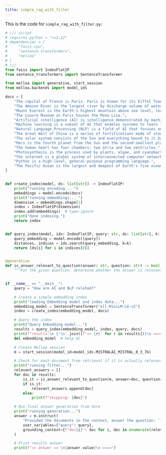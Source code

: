 ```yaml
---
title: simple_rag_with_filter
---
```


This is the code for `simple_rag_with_filter.py`:
<CodeGroup>

```python Python
# /// script
# requires-python = ">=3.12"
# dependencies = [
#     "faiss-cpu",
#     "sentence_transformers",
#     "mellea"
# ]
# ///
from faiss import IndexFlatIP
from sentence_transformers import SentenceTransformer

from mellea import generative, start_session
from mellea.backends import model_ids

docs = [
    "The capital of France is Paris. Paris is known for its Eiffel Tower.",
    "The Amazon River is the largest river by discharge volume of water in the world.",
    "Mount Everest is the Earth's highest mountain above sea level, located in the Himalayas.",
    "The Louvre Museum in Paris houses the Mona Lisa.",
    "Artificial intelligence (AI) is intelligence demonstrated by machines.",
    "Machine learning is a subset of AI that enables systems to learn from data.",
    "Natural Language Processing (NLP) is a field of AI that focuses on enabling computers to understand, process, and generate human language.",
    "The Great Wall of China is a series of fortifications made of stone, brick, tamped earth, wood, and other materials, generally built along an east-to-west line across the historical northern borders of China.",
    "The solar system consists of the Sun and everything bound to it by gravity, including the eight planets, dwarf planets, and countless small Solar System bodies.",
    "Mars is the fourth planet from the Sun and the second-smallest planet in the Solar System, after Mercury.",
    "The human heart has four chambers: two atria and two ventricles.",
    "Photosynthesis is the process used by plants, algae, and cyanobacteria to convert light energy into chemical energy.",
    "The internet is a global system of interconnected computer networks that uses the Internet protocol suite (TCP/IP) to communicate between networks and devices.",
    "Python is a high-level, general-purpose programming language.",
    "The Pacific Ocean is the largest and deepest of Earth's five oceanic divisions.",
]


def create_index(model, ds: list[str]) -> IndexFlatIP:
    print("running encoding... ")
    embeddings = model.encode(docs)
    print("running embeddings... ")
    dimension = embeddings.shape[1]
    index = IndexFlatIP(dimension)
    index.add(embeddings)  # type:ignore
    print("done indexing.")
    return index


def query_index(model, idx: IndexFlatIP, query: str, ds: list[str], k: int = 5) -> list:
    query_embedding = model.encode([query])
    distances, indices = idx.search(query_embedding, k=k)
    return [ds[i] for i in indices[0]]


@generative
def is_answer_relevant_to_question(answer: str, question: str) -> bool:
    """For the given question, determine whether the answer is relevant or not."""


if __name__ == "__main__":
    query = "How are AI and NLP related?"

    # Create a simple embedding index
    print("loading Embedding model and index data...")
    embedding_model = SentenceTransformer("all-MiniLM-L6-v2")
    index = create_index(embedding_model, docs)

    # Query the index
    print("Query Embedding model...")
    results = query_index(embedding_model, index, query, docs)
    print(f"results:\n {'\n'.join([f'=> {r}' for r in results])}\n ====")
    del embedding_model  # help GC

    # Create Mellea session
    m = start_session(model_id=model_ids.MISTRALAI_MISTRAL_0_3_7b)

    # Check for each document from retrieval if it is actually relevant
    print("running filter.. ")
    relevant_answers = []
    for doc in results:
        is_it = is_answer_relevant_to_question(m, answer=doc, question=query)
        if is_it:
            relevant_answers.append(doc)
        else:
            print(f"skipping: {doc}")

    # Run final answer generation from here
    print("running generation...")
    answer = m.instruct(
        "Provided the documents in the context, answer the question: `{{query}}`",
        user_variables={"query": query},
        grounding_context={f"doc{i}": doc for i, doc in enumerate(relevant_answers)},
    )

    # Print results answer
    print(f"== answer == \n{answer.value}\n ====")

```
</CodeGroup>
